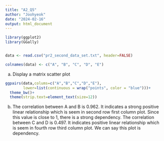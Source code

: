 ```yaml
---
title: "A2_Q5"
author: "Joohyeok"
date: "2024-02-16"
output: html_document
---
```


```r
library(ggplot2)
library(GGally)


data <- read.csv("pr2_second_data_set.txt", header=FALSE)

colnames(data) <- c("A", "B", "C", "D", "E")

```

a) Display a matrix scatter plot
```r
ggpairs(data,colums=c("A","B","C","D","E"),
        lower=list(continuous = wrap("points", color = "blue")))+
  theme_bw()+
  theme(strip.text=element_text(size=12))

```

b)
The correlation between A and B is 0.962. It indicates a strong positive linear relationship which is seem in second row first column plot. Since this value is close to 1, there is a strong dependency.
The correlation between C and D is 0.497. It indicates positive linear relationship which is seem in fourth row third column plot. We can say this plot is dependency. 




